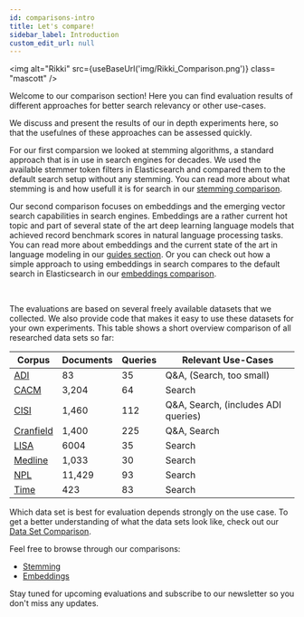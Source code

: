 ```yaml
---
id: comparisons-intro
title: Let's compare!
sidebar_label: Introduction
custom_edit_url: null
---
```


<img
  alt="Rikki"
  src={useBaseUrl('img/Rikki_Comparison.png')}
  class= "mascott"
/>

Welcome to our comparison section! Here you can find evaluation results of different approaches for better search relevancy or other use-cases.

We discuss and present the results of our in depth experiments here, so that the usefulnes of these approaches can be assessed quickly.

For our first comparsion we looked at stemming algorithms, a standard approach that is in use in search engines for decades. We used the available stemmer 
token filters in Elasticsearch and compared them to the default search setup without any stemming.
You can read more about what stemming is and how usefull it is for search in our [stemming comparison](http://localhost:3000/docs/comparisons/stemming).

Our second comparison focuses on embeddings and the emerging vector search capabilities in search engines. 
Embeddings are a rather current hot topic and part of several state of the art deep learning language models that achieved record benchmark scores in 
natural language processing tasks. You can read more about embeddings and the current state of the art in language modeling in our [guides section](http://pragmalingu.de/docs/guides/wordembeddings-intro). Or you can check out
how a simple approach to using embeddings in search compares to the default search in Elasticsearch in our [embeddings comparison](http://pragmalingu.de/docs/comparisons/embeddings).

<br clear="all"/>

The evaluations are based on several freely available datasets that we collected. We also provide code that makes it easy to use these datasets for your own experiments. 
This table shows a short overview comparison of all researched data sets so far:

| Corpus                                                           | Documents | Queries | Relevant Use-Cases              |
|------------------------------------------------------------------|-----------|---------|---------------------------------|
| [ADI](http://ir.dcs.gla.ac.uk/resources/test_collections/)       | 83        | 35      | Q&A, (Search, too small) |
| [CACM](http://ir.dcs.gla.ac.uk/resources/test_collections/)      | 3,204     | 64      | Search |
| [CISI](http://ir.dcs.gla.ac.uk/resources/test_collections/)      | 1,460     | 112     | Q&A, Search, (includes ADI queries) |
| [Cranfield](http://ir.dcs.gla.ac.uk/resources/test_collections/) | 1,400     | 225     | Q&A, Search |
| [LISA](http://ir.dcs.gla.ac.uk/resources/test_collections/)      | 6004      | 35      | Search |
| [Medline](http://ir.dcs.gla.ac.uk/resources/test_collections/)   | 1,033     | 30      | Search |
| [NPL](http://ir.dcs.gla.ac.uk/resources/test_collections/)       | 11,429    | 93      | Search |
| [Time](http://ir.dcs.gla.ac.uk/resources/test_collections/)      | 423       | 83      | Search |

Which data set is best for evaluation depends strongly on the use case.
To get a better understanding of what the data sets look like, check out our [Data Set Comparison](./guides/data-comparison.mdx).

Feel free to browse through our comparisons:
* [Stemming](./stemming.mdx)
* [Embeddings](./embeddings.mdx) 

Stay tuned for upcoming evaluations and subscribe to our newsletter so you don't miss any updates.
